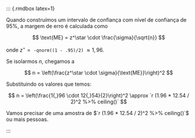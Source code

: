 
   ::: {.rmdbox latex=1}
   
   Quando construímos um intervalo de confiança com nível de confiança de $95\%$, a margem de erro é calculada como
   
   $$
   \text{ME} = z^\star \cdot \frac{\sigma}{\sqrt{n}}
   $$
   
   onde $z^\star = {}$ `-qnorm((1 - .95)/2)` ${} \approx 1{,}96$.
   
   Se isolarmos $n$, chegamos a
   
   $$
   n = \left(\frac{z^\star \cdot \sigma}{\text{ME}}\right)^2
   $$

   Substituindo os valores que temos:
   
   $$
   n = \left(\frac{1{,}96 \cdot 12{,}54}{2}\right)^2
     \approx `r (1.96 * 12.54 / 2)^2 %>% ceiling()`
   $$
   
   Vamos precisar de uma amostra de $`r (1.96 * 12.54 / 2)^2 %>% ceiling()`$ ou mais pessoas.
   
   :::
